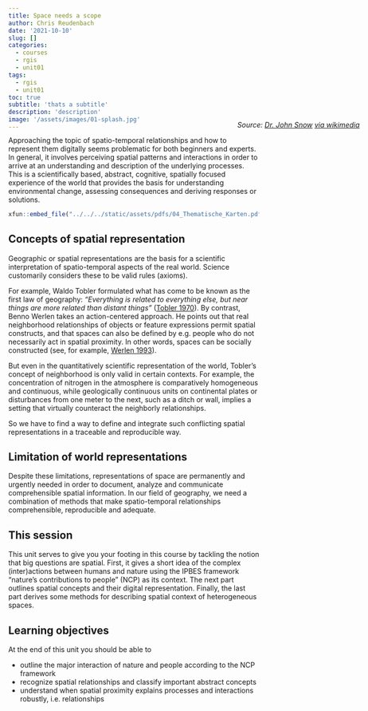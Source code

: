 ```yaml
---
title: Space needs a scope
author: Chris Reudenbach
date: '2021-10-10'
slug: []
categories:
  - courses
  - rgis
  - unit01
tags:
  - rgis
  - unit01
toc: true
subtitle: 'thats a subtitle'
description: 'description'
image: '/assets/images/01-splash.jpg'
---
```

<style>.myDiv {margin-top: -35px;margin-right: -40%; text-align: right;}</style>
<div class="myDiv">
*Source: [Dr. John Snow](https://en.wikipedia.org/wiki/John_Snow) [via wikimedia](https://w.wiki/QtV)*
</div>

Approaching the topic of spatio-temporal relationships and how to represent them digitally seems problematic for both beginners and experts. In general, it involves perceiving spatial patterns and interactions in order to arrive at an understanding and description of the underlying processes. This is a scientifically based, abstract, cognitive, spatially focused experience of the world that provides the basis for understanding environmental change, assessing consequences and deriving responses or solutions.



```r
xfun::embed_file("../../../static/assets/pdfs/04_Thematische_Karten.pdf")
```

## Concepts of spatial representation
Geographic or spatial representations are the basis for a scientific interpretation of spatio-temporal aspects of the real world. Science customarily considers these to be valid rules (axioms). 

For example, Waldo Tobler formulated what has come to be known as the first law of geography: *"Everything is related to everything else, but near things are more related than distant things"* ([Tobler 1970](https://www.jstor.org/stable/143141)). By contrast, Benno Werlen takes an action-centered approach. He points out that real neighborhood relationships of objects or feature expressions permit spatial constructs, and that spaces can also be defined by e.g. people who do not necessarily act in spatial proximity. In other words, spaces can be socially constructed (see, for example, [Werlen 1993](https://www.erdkunde.uni-bonn.de/archive/1993/gibt-es-eine-geographie-ohne-raum-zum-verhaeltnis-von-traditioneller-geographie-und-zeitgenoessischen-gesellschaften/at_download/attachment)).

But even in the quantitatively scientific representation of the world, Tobler's concept of neighborhood is only valid in certain contexts. For example, the concentration of nitrogen in the atmosphere is comparatively homogeneous and continuous, while geologically continuous units on continental plates or disturbances from one meter to the next, such as a ditch or wall, implies a setting that virtually counteract the neighborly relationships.

So we have to find a way to define and integrate such conflicting spatial representations in a traceable and reproducible way.


## Limitation of world representations
Despite these limitations, representations of space are permanently and urgently needed in order to document, analyze and communicate comprehensible spatial information. In our field of geography, we need a combination of methods that make spatio-temporal relationships comprehensible, reproducible and adequate.


## This session
This unit serves to give you your footing in this course by tackling the notion that big questions are spatial. First, it gives a short idea of the complex (inter)actions between humans and nature using the IPBES framework "nature's contributions to people" (NCP) as its context. 
The next part outlines spatial concepts and their digital representation. Finally, the last part derives some methods for describing spatial context of heterogeneous spaces. 

  
## Learning objectives
At the end of this unit you should be able to

* outline the major interaction of nature and people according to the NCP framework
* recognize spatial relationships and classify important abstract concepts
* understand when spatial proximity explains processes and interactions robustly, i.e. relationships
